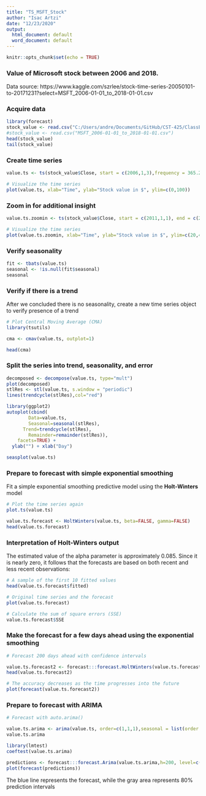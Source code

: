 ```yaml
---
title: "TS_MSFT_Stock"
author: "Isac Artzi"
date: "12/23/2020"
output:
  html_document: default
  word_document: default
---
```


```r
knitr::opts_chunk$set(echo = TRUE)
```

### Value of Microsoft stock between 2006 and 2018.

Data source: https://www.kaggle.com/szrlee/stock-time-series-20050101-to-20171231?select=MSFT_2006-01-01_to_2018-01-01.csv

### Acquire data
```r
library(forecast)
stock_value <- read.csv("C:/Users/andre/Documents/GitHub/CST-425/ClassExamples/Topic-6/3-1-2022/MSFT_2006-01-01_to_2018-01-01.csv")
#stock_value <- read.csv("MSFT_2006-01-01_to_2018-01-01.csv")
head(stock_value)
tail(stock_value)
```

### Create time series

```r


value.ts <- ts(stock_value$Close, start = c(2006,1,3),frequency = 365.25)

# Visualize the time series
plot(value.ts, xlab="Time", ylab="Stock value in $", ylim=c(0,100))
```

### Zoom in for additional insight

```r
value.ts.zoomin <- ts(stock_value$Close, start = c(2011,1,1), end = c(2012,12,31),frequency = 365)

# Visualize the time series
plot(value.ts.zoomin, xlab="Time", ylab="Stock value in $", ylim=c(20,40))

```

### Verify seasonality

```r

fit <- tbats(value.ts)
seasonal <- !is.null(fit$seasonal)
seasonal

```

### Verify if there is a trend

After we concluded there is no seasonality, create a new time series object to verify presence of a trend

```r
# Plot Central Moving Average (CMA)
library(tsutils)

cma <- cmav(value.ts, outplot=1)

head(cma)

```
### Split the series into **trend**, **seasonality**, and **error**

```r

decomposed <- decompose(value.ts, type="mult")
plot(decomposed)
stlRes <- stl(value.ts, s.window = "periodic")
lines(trendcycle(stlRes),col="red")

library(ggplot2)
autoplot(cbind(
	    Data=value.ts,
	    Seasonal=seasonal(stlRes),
  	  Trend=trendcycle(stlRes),
	    Remainder=remainder(stlRes)),
    facets=TRUE) +
  ylab("") + xlab("Day")

seasplot(value.ts)
```
### Prepare to forecast with simple exponential smoothing

Fit a simple exponential smoothing predictive model using the **Holt-Winters** model

```r
# Plot the time series again
plot.ts(value.ts)

value.ts.forecast <- HoltWinters(value.ts, beta=FALSE, gamma=FALSE)
head(value.ts.forecast)
```
### Interpretation of Holt-Winters output

The estimated value of the alpha parameter is approximately 0.085. Since it is nearly zero, it follows that the forecasts are based on both recent and less recent observations:

```r
# A sample of the first 10 fitted values
head(value.ts.forecast$fitted)

# Original time series and the forecast
plot(value.ts.forecast)

# Calculate the sum of square errors (SSE)
value.ts.forecast$SSE
```
### Make the forecast for a few days ahead using the exponential smoothing

```r
# Forecast 200 days ahead with confidence intervals

value.ts.forecast2 <- forecast:::forecast.HoltWinters(value.ts.forecast, h=200)
head(value.ts.forecast2)

# The accuracy decreases as the time progresses into the future
plot(forecast(value.ts.forecast2))
```
### Prepare to forecast with ARIMA



```r

# Forecast with auto.arima()

value.ts.arima <- arima(value.ts, order=c(1,1,1),seasonal = list(order = c(1,0,0), period = 12),method="ML")
value.ts.arima

library(lmtest)
coeftest(value.ts.arima)

predictions <- forecast:::forecast.Arima(value.ts.arima,h=200, level=c(99.5))
plot(forecast(predictions))
```
The blue line represents the forecast, while the gray area represents 80% prediction intervals
